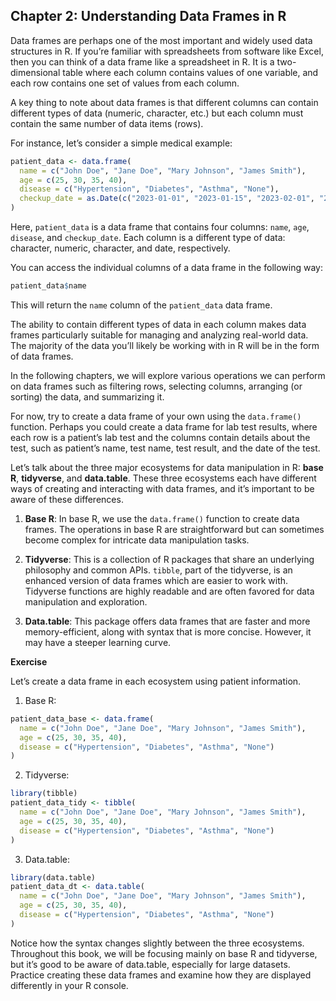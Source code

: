 

## Chapter 2: Understanding Data Frames in R

Data frames are perhaps one of the most important and widely used data structures in R. If you're familiar with spreadsheets from software like Excel, then you can think of a data frame like a spreadsheet in R. It is a two-dimensional table where each column contains values of one variable, and each row contains one set of values from each column.

A key thing to note about data frames is that different columns can contain different types of data (numeric, character, etc.) but each column must contain the same number of data items (rows).

For instance, let's consider a simple medical example:

```r
patient_data <- data.frame(
  name = c("John Doe", "Jane Doe", "Mary Johnson", "James Smith"),
  age = c(25, 30, 35, 40),
  disease = c("Hypertension", "Diabetes", "Asthma", "None"),
  checkup_date = as.Date(c("2023-01-01", "2023-01-15", "2023-02-01", "2023-02-15"))
)
```

Here, `patient_data` is a data frame that contains four columns: `name`, `age`, `disease`, and `checkup_date`. Each column is a different type of data: character, numeric, character, and date, respectively. 

You can access the individual columns of a data frame in the following way:

```r
patient_data$name
```

This will return the `name` column of the `patient_data` data frame.

The ability to contain different types of data in each column makes data frames particularly suitable for managing and analyzing real-world data. The majority of the data you'll likely be working with in R will be in the form of data frames.

In the following chapters, we will explore various operations we can perform on data frames such as filtering rows, selecting columns, arranging (or sorting) the data, and summarizing it. 

For now, try to create a data frame of your own using the `data.frame()` function. Perhaps you could create a data frame for lab test results, where each row is a patient's lab test and the columns contain details about the test, such as patient's name, test name, test result, and the date of the test.

Let's talk about the three major ecosystems for data manipulation in R: **base R**, **tidyverse**, and **data.table**. These three ecosystems each have different ways of creating and interacting with data frames, and it's important to be aware of these differences.

1. **Base R**: In base R, we use the `data.frame()` function to create data frames. The operations in base R are straightforward but can sometimes become complex for intricate data manipulation tasks.

2. **Tidyverse**: This is a collection of R packages that share an underlying philosophy and common APIs. `tibble`, part of the tidyverse, is an enhanced version of data frames which are easier to work with. Tidyverse functions are highly readable and are often favored for data manipulation and exploration.

3. **Data.table**: This package offers data frames that are faster and more memory-efficient, along with syntax that is more concise. However, it may have a steeper learning curve.

**Exercise**

Let's create a data frame in each ecosystem using patient information.

1. Base R:
```r
patient_data_base <- data.frame(
  name = c("John Doe", "Jane Doe", "Mary Johnson", "James Smith"),
  age = c(25, 30, 35, 40),
  disease = c("Hypertension", "Diabetes", "Asthma", "None")
)
```

2. Tidyverse:
```r
library(tibble)
patient_data_tidy <- tibble(
  name = c("John Doe", "Jane Doe", "Mary Johnson", "James Smith"),
  age = c(25, 30, 35, 40),
  disease = c("Hypertension", "Diabetes", "Asthma", "None")
)
```

3. Data.table:
```r
library(data.table)
patient_data_dt <- data.table(
  name = c("John Doe", "Jane Doe", "Mary Johnson", "James Smith"),
  age = c(25, 30, 35, 40),
  disease = c("Hypertension", "Diabetes", "Asthma", "None")
)
```

Notice how the syntax changes slightly between the three ecosystems. Throughout this book, we will be focusing mainly on base R and tidyverse, but it's good to be aware of data.table, especially for large datasets. Practice creating these data frames and examine how they are displayed differently in your R console.